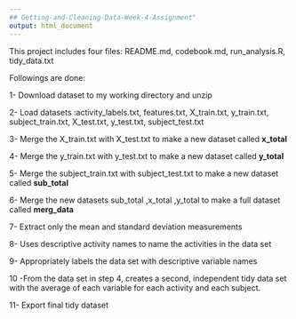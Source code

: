 ```yaml
---
## Getting-and-Cleaning-Data-Week-4-Assignment"
output: html_document
---
```


This project includes four files: README.md, codebook.md, run_analysis.R, tidy_data.txt

Followings are done:

1- Download dataset to my working directory and unzip

2- Load datasets :activity_labels.txt, features.txt, X_train.txt, y_train.txt, subject_train.txt, X_test.txt, y_test.txt, subject_test.txt

3- Merge the X_train.txt with X_test.txt to make a new dataset called **x_total** 

4- Merge the y_train.txt with y_test.txt to make a new dataset called **y_total** 

5- Merge the subject_train.txt with subject_test.txt to make a new dataset called **sub_total** 

6- Merge the new datasets sub_total ,x_total ,y_total to make a full dataset called **merg_data**

7- Extract only the mean and standard deviation measurements

8- Uses descriptive activity names to name the activities in the data set

9- Appropriately labels the data set with descriptive variable names

10 -From the data set in step 4, creates a second, independent tidy data set with the average of each variable for each activity and each subject.

11- Export final tidy dataset
